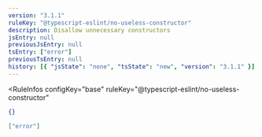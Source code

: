 ```yaml
---
version: "3.1.1"
ruleKey: "@typescript-eslint/no-useless-constructor"
description: Disallow unnecessary constructors
jsEntry: null
previousJsEntry: null
tsEntry: ["error"]
previousTsEntry: null
history: [{ "jsState": "none", "tsState": "new", "version": "3.1.1" }]
---
```


<RuleInfos 
  configKey="base" 
  ruleKey="@typescript-eslint/no-useless-constructor" 
>

```json
{}
```

```json
["error"]
```

</RuleInfos>
